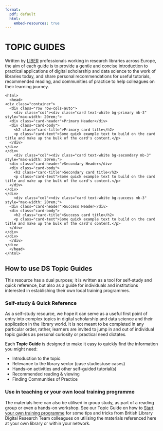 ```yaml
---
format:
  pdf: default
  html:
    embed-resources: true
---
```

# **TOPIC GUIDES** {.unnumbered .unlisted}

Written by [LIBER](https://libereurope.eu/) professionals working in research libraries across Europe, the aim of each guide is to provide a gentle and concise introduction to practical applications of digital scholarship and data science to the work of libraries today, and share personal recommendations for useful tutorials, recommended reading, and communities of practice to help colleagues on their learning journey.  

    <html>
      <head>
	<div class="container">
	  <div class="row row-cols-auto">
	    <div class="col"><div class="card text-white bg-primary mb-3" style="max-width: 20rem;">
	  <div class="card-header">Primary Header</div>
	  <div class="card-body">
	    <h2 class="card-title">Primary card title</h2>
	    <p class="card-text">Some quick example text to build on the card title and make up the bulk of the card's content.</p>
	  </div>
	</div>
	</div>
	    <div class="col"><div class="card text-white bg-secondary mb-3" style="max-width: 20rem;">
	  <div class="card-header">Secondary Header</div>
	  <div class="card-body">
	    <h2 class="card-title">Secondary card title</h2>
	    <p class="card-text">Some quick example text to build on the card title and make up the bulk of the card's content.</p>
	  </div>
	</div>
	</div>
	    <div class="col"><div class="card text-white bg-success mb-3" style="max-width: 20rem;">
	  <div class="card-header">Success Header</div>
	  <div class="card-body">
	    <h2 class="card-title">Success card title</h2>
	    <p class="card-text">Some quick example text to build on the card title and make up the bulk of the card's content.</p>
	  </div>
	</div>
	</div>
	  </div>
	</div>
      </head>
    </html>

## How to use DS Topic Guides

This resource has a dual purpose; it is written as a tool for self-study and quick reference, but also as a guide for individuals and institutions interested in establishing their own local training programmes. 

### Self-study & Quick Reference

As a self-study resource, we hope it can serve as a useful first point of entry into complex topics in digital scholarship and data science and their application in the library world. It is not meant to be completed in any particular order, rather, learners are invited to jump in and out of individual topic guides as personal curiosity or practical need dictates.

Each **Topic Guide** is designed to make it easy to quickly find the information you might need: 

- Introduction to the topic
- Relevance to the library sector (case studies/use cases)
- Hands-on activities and other self-guided tutorial(s)
- Recommended reading & viewing
- Finding Communities of Practice

### Use in teaching or your own local training programme

The materials here can also be utilised in group study, as part of a reading group or even a hands-on workshop. See our Topic Guide on how to [Start your own training programme](dstp.qmd) for some tips and tricks from British Library Digital Research Team colleagues on utilising the materials referenced here at your own library or within your network.

